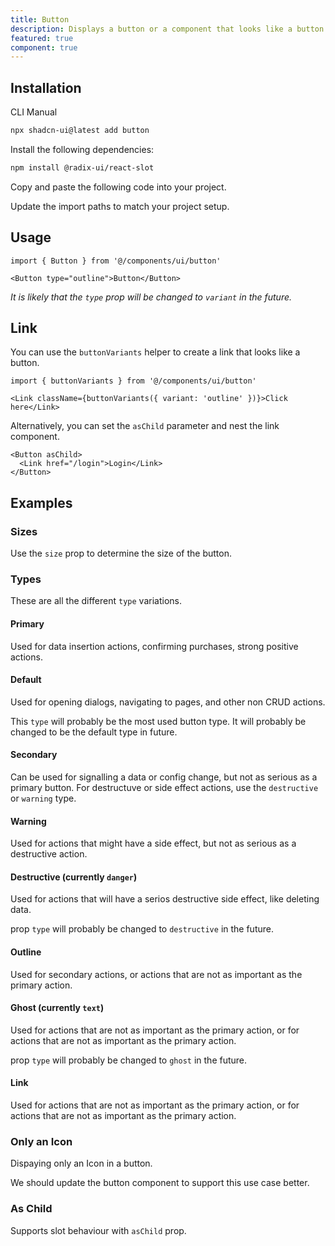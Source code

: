 ```yaml
---
title: Button
description: Displays a button or a component that looks like a button.
featured: true
component: true
---
```


<ComponentPreview name="button-demo" peekCode wide />

## Installation

<Tabs defaultValue="cli">

<TabsList>
  <TabsTrigger value="cli">CLI</TabsTrigger>
  <TabsTrigger value="manual">Manual</TabsTrigger>
</TabsList>
<TabsContent value="cli">

```bash
npx shadcn-ui@latest add button
```

</TabsContent>

<TabsContent value="manual">

<Steps>

<Step>Install the following dependencies:</Step>

```bash
npm install @radix-ui/react-slot
```

<Step>Copy and paste the following code into your project.</Step>

<ComponentSource name="button" />

<Step>Update the import paths to match your project setup.</Step>

</Steps>

</TabsContent>

</Tabs>

## Usage

```tsx
import { Button } from '@/components/ui/button'
```

```tsx
<Button type="outline">Button</Button>
```

_It is likely that the `type` prop will be changed to `variant` in the future._

## Link

You can use the `buttonVariants` helper to create a link that looks like a button.

```tsx
import { buttonVariants } from '@/components/ui/button'
```

```tsx
<Link className={buttonVariants({ variant: 'outline' })}>Click here</Link>
```

Alternatively, you can set the `asChild` parameter and nest the link component.

```tsx
<Button asChild>
  <Link href="/login">Login</Link>
</Button>
```

## Examples

### Sizes

Use the `size` prop to determine the size of the button.

<ComponentPreview name="button-sizes" />

### Types

These are all the different `type` variations.

#### Primary

Used for data insertion actions, confirming purchases, strong positive actions.

<ComponentPreview name="button-demo" />

#### Default

Used for opening dialogs, navigating to pages, and other non CRUD actions.

This `type` will probably be the most used button type.
It will probably be changed to be the default type in future.

<ComponentPreview name="button-default" />

#### Secondary

Can be used for signalling a data or config change, but not as serious as a primary button.
For destructuve or side effect actions, use the `destructive` or `warning` type.

<ComponentPreview name="button-secondary" />

#### Warning

Used for actions that might have a side effect, but not as serious as a destructive action.

<ComponentPreview name="button-warning" />

#### Destructive (currently `danger`)

Used for actions that will have a serios destructive side effect, like deleting data.

prop `type` will probably be changed to `destructive` in the future.

<ComponentPreview name="button-destructive" />

#### Outline

Used for secondary actions, or actions that are not as important as the primary action.

<ComponentPreview name="button-outline" />

#### Ghost (currently `text`)

Used for actions that are not as important as the primary action, or for actions that are not as important as the primary action.

prop `type` will probably be changed to `ghost` in the future.

<ComponentPreview name="button-ghost" />

#### Link

Used for actions that are not as important as the primary action, or for actions that are not as important as the primary action.

<ComponentPreview name="button-link" />

### Only an Icon

Dispaying only an Icon in a button.

<Admonition type="note" title="This feature requires more support" className="mt-3">
  We should update the button component to support this use case better.
</Admonition>

<ComponentPreview name="button-icon" />

### As Child

Supports slot behaviour with `asChild` prop.

<ComponentPreview name="button-as-child" />
